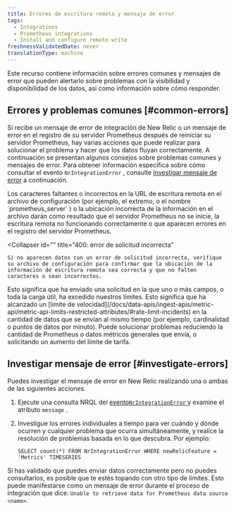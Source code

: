 ```yaml
---
title: Errores de escritura remota y mensaje de error
tags:
  - Integrations
  - Prometheus integrations
  - Install and configure remote write
freshnessValidatedDate: never
translationType: machine
---
```


Este recurso contiene información sobre errores comunes y mensajes de error que pueden alertarlo sobre problemas con la visibilidad y disponibilidad de los datos, así como información sobre cómo responder.

## Errores y problemas comunes [#common-errors]

Si recibe un mensaje de error de integración de New Relic o un mensaje de error en el registro de su servidor Prometheus después de reiniciar su servidor Prometheus, hay varias acciones que puede realizar para solucionar el problema y hacer que los datos fluyan correctamente. A continuación se presentan algunos consejos sobre problemas comunes y mensajes de error. Para obtener información específica sobre cómo consultar el evento `NrIntegrationError` , consulte [Investigar mensaje de error](#investigate-errors) a continuación.

<CollapserGroup>
  <Collapser
    id=""
    title="Errores de configuración"
  >
    Los caracteres faltantes o incorrectos en la URL de escritura remota en el archivo de configuración (por ejemplo, el extremo, <InlinePopover type="licenseKey"/>o el nombre `prometheus_server` ) o la ubicación incorrecta de la información en el archivo darán como resultado que el servidor Prometheus no se inicie, la escritura remota no funcionando correctamente o que aparecen errores en el registro del servidor Prometheus.
  </Collapser>

  <Collapser
    id=""
    title="400: error de solicitud incorrecta"
  >
    Si no aparecen datos con un error de solicitud incorrecta, verifique su archivo de configuración para confirmar que la ubicación de la información de escritura remota sea correcta y que no falten caracteres o sean incorrectos.
  </Collapser>

  <Collapser title="413: error de entidad de solicitud demasiado grande">
    Esto significa que ha enviado una solicitud en la que uno o más campos, o toda la carga útil, ha excedido nuestros límites.
  </Collapser>

  <Collapser title="429: error de límite de velocidad">
    Esto significa que ha alcanzado un [límite de velocidad](/docs/data-apis/ingest-apis/metric-api/metric-api-limits-restricted-attributes/#rate-limit-incidents) en la cantidad de datos que se envían al mismo tiempo (por ejemplo, cardinalidad o puntos de datos por minuto). Puede solucionar problemas reduciendo la cantidad de Prometheus o datos métricos generales que envía, o solicitando un aumento del límite de tarifa.
  </Collapser>
</CollapserGroup>

## Investigar mensaje de error [#investigate-errors]

Puedes investigar el mensaje de error en New Relic realizando una o ambas de las siguientes acciones.

1. Ejecute una consulta NRQL del [evento`NrIntegrationError` ](/docs/telemetry-data-platform/manage-data/nrintegrationerror)y examine el atributo `message` .

2. Investigue los errores individuales a tiempo para ver cuándo y dónde ocurren y cualquier problema que ocurra simultáneamente, y realice la resolución de problemas basada en lo que descubra. Por ejemplo:

   ```
   SELECT count(*) FROM NrIntegrationError WHERE newRelicFeature = 'Metrics' TIMESERIES
   ```

Si has validado que puedes enviar datos correctamente pero no puedes consultarlos, es posible que te estés topando con otro tipo de límites. Esto puede manifestarse como un mensaje de error durante el proceso de integración que dice: `Unable to retrieve data for Prometheus data source <name>`.
